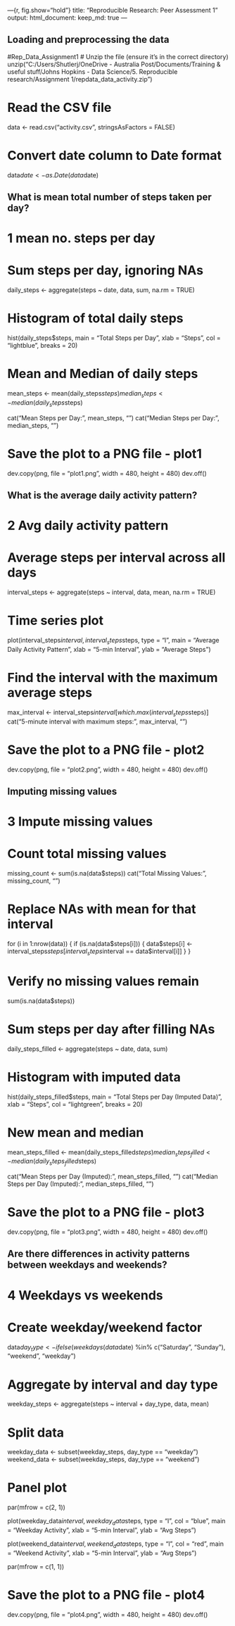 ---{r, fig.show="hold"}
title: "Reproducible Research: Peer Assessment 1"
output: 
  html_document:
    keep_md: true
---


## Loading and preprocessing the data
#Rep_Data_Assignment1
# Unzip the file (ensure it's in the correct directory)
unzip("C:/Users/Shutlerj/OneDrive - Australia Post/Documents/Training & useful stuff/Johns Hopkins - Data Science/5. Reproducible research/Assignment 1/repdata_data_activity.zip")

# Read the CSV file
data <- read.csv("activity.csv", stringsAsFactors = FALSE)

# Convert date column to Date format
data$date <- as.Date(data$date)


## What is mean total number of steps taken per day?
# 1 mean no. steps per day
# Sum steps per day, ignoring NAs
daily_steps <- aggregate(steps ~ date, data, sum, na.rm = TRUE)

# Histogram of total daily steps
hist(daily_steps$steps, main = "Total Steps per Day", xlab = "Steps", col = "lightblue", breaks = 20)

# Mean and Median of daily steps
mean_steps <- mean(daily_steps$steps)
median_steps <- median(daily_steps$steps)

cat("Mean Steps per Day:", mean_steps, "\n")
cat("Median Steps per Day:", median_steps, "\n")

# Save the plot to a PNG file - plot1
dev.copy(png, file = "plot1.png", width = 480, height = 480)
dev.off()

## What is the average daily activity pattern?
# 2 Avg daily activity pattern
# Average steps per interval across all days
interval_steps <- aggregate(steps ~ interval, data, mean, na.rm = TRUE)

# Time series plot
plot(interval_steps$interval, interval_steps$steps, type = "l",
     main = "Average Daily Activity Pattern", xlab = "5-min Interval", ylab = "Average Steps")

# Find the interval with the maximum average steps
max_interval <- interval_steps$interval[which.max(interval_steps$steps)]
cat("5-minute interval with maximum steps:", max_interval, "\n")

# Save the plot to a PNG file - plot2
dev.copy(png, file = "plot2.png", width = 480, height = 480)
dev.off()

## Imputing missing values
# 3 Impute missing values
# Count total missing values
missing_count <- sum(is.na(data$steps))
cat("Total Missing Values:", missing_count, "\n")

# Replace NAs with mean for that interval
for (i in 1:nrow(data)) {
  if (is.na(data$steps[i])) {
    data$steps[i] <- interval_steps$steps[interval_steps$interval == data$interval[i]]
  }
}

# Verify no missing values remain
sum(is.na(data$steps))

# Sum steps per day after filling NAs
daily_steps_filled <- aggregate(steps ~ date, data, sum)

# Histogram with imputed data
hist(daily_steps_filled$steps, main = "Total Steps per Day (Imputed Data)", xlab = "Steps", col = "lightgreen", breaks = 20)

# New mean and median
mean_steps_filled <- mean(daily_steps_filled$steps)
median_steps_filled <- median(daily_steps_filled$steps)

cat("Mean Steps per Day (Imputed):", mean_steps_filled, "\n")
cat("Median Steps per Day (Imputed):", median_steps_filled, "\n")

# Save the plot to a PNG file - plot3
dev.copy(png, file = "plot3.png", width = 480, height = 480)
dev.off()


## Are there differences in activity patterns between weekdays and weekends?
# 4 Weekdays vs weekends
# Create weekday/weekend factor
data$day_type <- ifelse(weekdays(data$date) %in% c("Saturday", "Sunday"), "weekend", "weekday")

# Aggregate by interval and day type
weekday_steps <- aggregate(steps ~ interval + day_type, data, mean)

# Split data
weekday_data <- subset(weekday_steps, day_type == "weekday")
weekend_data <- subset(weekday_steps, day_type == "weekend")

# Panel plot
par(mfrow = c(2, 1))

plot(weekday_data$interval, weekday_data$steps, type = "l", col = "blue",
     main = "Weekday Activity", xlab = "5-min Interval", ylab = "Avg Steps")

plot(weekend_data$interval, weekend_data$steps, type = "l", col = "red",
     main = "Weekend Activity", xlab = "5-min Interval", ylab = "Avg Steps")

par(mfrow = c(1, 1))

# Save the plot to a PNG file - plot4
dev.copy(png, file = "plot4.png", width = 480, height = 480)
dev.off()

